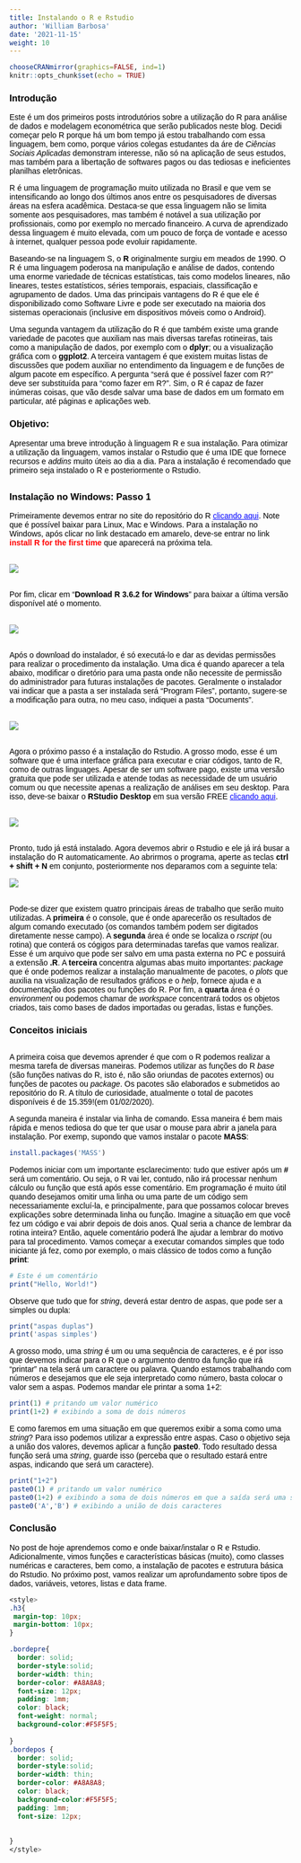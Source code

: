 ```yaml
---
title: Instalando o R e Rstudio
author: 'William Barbosa'
date: '2021-11-15'
weight: 10
---
```


```r
chooseCRANmirror(graphics=FALSE, ind=1)
knitr::opts_chunk$set(echo = TRUE)
```

<h3 style="color:black; font-family:sans-serif;">  
Introdução 
</h3>
<p style="color:black; font-family:sans-serif;margin-bottom: 5px;">
Este é um dos primeiros posts introdutórios sobre a utilização do R para análise de dados e modelagem econométrica que serão publicados neste blog. Decidi começar pelo R porque há um bom tempo já estou trabalhando com essa linguagem, bem como, porque vários colegas estudantes da áre de _Ciências Sociais Aplicadas_ demonstram interesse, não só na aplicação de seus estudos, mas também para a libertação de softwares pagos ou das tediosas e ineficientes planilhas eletrônicas.
</p>
<p style="color:black; font-family:sans-serif;margin-bottom: 5px;">
R é uma linguagem de programação muito utilizada no Brasil e que vem se intensificando ao longo dos últimos anos entre os pesquisadores de diversas áreas na esfera acadêmica. Destaca-se que essa linguagem não se limita somente aos pesquisadores, mas também é notável a sua  utilização por profissionais, como por exemplo no mercado financeiro. A curva de aprendizado dessa linguagem é muito elevada, com um pouco de força de vontade e acesso à internet, qualquer pessoa pode evoluir rapidamente.
</p>
<p style="color:black; font-family:sans-serif;margin-bottom: 5px;">
Baseando-se na linguagem S, o **R** originalmente surgiu em meados de 1990. O R é uma linguagem poderosa na manipulação e análise de dados, contendo uma enorme variedade de técnicas estatísticas, tais como modelos lineares, não lineares, testes estatísticos, séries temporais, espaciais, classificação e agrupamento de dados. Uma das principais vantagens do R é que ele é disponibilizado como Software Livre e pode ser executado na maioria dos sistemas operacionais (inclusive em dispositivos móveis como o Android).
</p>
<p style="color:black; font-family:sans-serif;margin-bottom: 5px;">
Uma segunda vantagem da utilização do R é que também existe uma grande variedade de pacotes que auxiliam nas mais diversas tarefas rotineiras, tais como a manipulação de dados, por exemplo com o **dplyr**; ou a visualização gráfica com o **ggplot2**. A terceira vantagem é que existem muitas listas de discussões que podem auxiliar no entendimento da linguagem e de funções de algum pacote em específico. A pergunta "será que é possível fazer com R?" deve ser substituída para "como fazer em R?". Sim, o R é capaz de fazer inúmeras coisas, que vão desde salvar uma base de dados em um formato em particular, até páginas e aplicações web.
</p>
<h3 style="color:black; font-family:sans-serif;"> Objetivo: </h3>

<p style="color:black; font-family:sans-serif;margin-bottom: 30px;">
Apresentar uma breve introdução à linguagem R e sua instalação. Para otimizar a utilização da linguagem, vamos instalar o Rstudio que é uma IDE que fornece recursos e _addins_ muito úteis ao dia a dia. Para a instalação é recomendado que primeiro seja instalado o R e posteriormente o Rstudio.
</p>

<h3 style="color:black; font-family:sans-serif;">Instalação no Windows: Passo 1 </h3>

<p style="color:black; font-family:sans-serif;margin-bottom: 30px;">
Primeiramente devemos entrar no site do repositório do R
 <a href="https://brieger.esalq.usp.br/CRAN/" style="color:blue">clicando aqui</a>. Note que é possível baixar para Linux, Mac e Windows. Para a instalação no Windows, após clicar no link destacado em amarelo, deve-se entrar no link  <span style="color:red"><b>install R for the first time</b></span> que aparecerá na próxima tela.
</p>
<!-- <img src='/posts/baixar.png' /> -->

 ![](/posts/baixar.png)
 
<p style="color:black; font-family:sans-serif;margin-bottom: 30px;margin-top: 30px">
Por fim, clicar em "**Download R 3.6.2 for Windows**" para baixar a última versão disponível até o momento. 
</p>
 
 ![](/posts/baixar1.png)
 
 <p style="color:black; font-family:sans-serif;margin-top: 30px;margin-bottom: 30px">
Após o download do instalador, é só executá-lo e dar as devidas permissões para realizar o procedimento da instalação. Uma dica é quando aparecer a tela abaixo, modificar o diretório para uma pasta onde não necessite de permissão do administrador para futuras instalações de pacotes. Geralmente o instalador vai indicar que a pasta a ser instalada será "Program Files", portanto, sugere-se a modificação para outra, no meu caso, indiquei a pasta "Documents".
</p>
![](/posts/Instalar.png)

<p style="color:black; font-family:sans-serif;margin-top: 30px;margin-bottom: 30px">
Agora o próximo passo é a instalação do Rstudio. A grosso modo, esse é um software que é uma interface gráfica para executar e criar códigos, tanto de R, como de outras linguages. Apesar de ser um software pago, existe uma versão gratuita que pode ser utilizada e atende todas as necessidade de um usuário comum ou que necessite apenas a realização de análises em seu desktop. Para isso, deve-se baixar o **RStudio Desktop** em sua versão FREE <a href="https://rstudio.com/products/rstudio/download/#download" style="color:blue">clicando aqui</a>.
</p>

![](/posts/Instalar_rstudio.png) 

<p style="color:black; font-family:sans-serif;margin-top: 30px;margin-bottom: 5px">
Pronto, tudo já está instalado. Agora devemos abrir o Rstudio e ele já irá busar a instalação do R automaticamente. Ao abrirmos o programa, aperte as teclas **ctrl + shift + N** em conjunto, posteriormente nos deparamos com a seguinte tela:
</p>

![](/posts/rstudio.png) 

<p style="color:black; font-family:sans-serif;margin-top: 30px;margin-bottom: 5px">
Pode-se dizer que existem quatro principais áreas de trabalho que serão muito utilizadas. A **primeira** é o console, que é onde aparecerão os resultados de algum comando executado (os comandos também podem ser digitados diretamente nesse campo). A **segunda** área é onde se localiza o _rscript_ (ou rotina) que conterá os cógigos para determinadas tarefas que vamos realizar. Esse é um arquivo que pode ser salvo em uma pasta externa no PC e possuirá a extensão **.R**. A **terceira** concentra algumas abas muito importantes: _package_ que é onde podemos realizar a instalação manualmente de pacotes, o _plots_ que auxilia na visualização de resultados gráficos e o _help_, fornece ajuda e a documentação dos pacotes ou funções do R. Por fim, a **quarta** área é o _environment_ ou podemos chamar de _workspace_ concentrará todos os objetos criados, tais como bases de dados importadas ou geradas, listas e funções. 
</p>

<h3 style="color:black; font-family:sans-serif;">  
Conceitos iniciais 
</h3>

<p style="color:black; font-family:sans-serif;margin-top: 30px;margin-bottom: 5px">
A primeira coisa que devemos aprender é que com o R podemos realizar a mesma tarefa de diversas maneiras. Podemos utilizar as funções do R _base_ (são funções nativas do R, isto é, não são oriundas de pacotes externos) ou funções de pacotes ou _package_. Os pacotes são elaborados e submetidos ao repositório do R. A título de curiosidade, atualmente o total de pacotes disponíveis é de 15.359!(em 01/02/2020). 
</p>

<p style="color:black; font-family:sans-serif;margin-bottom: 5px">
A segunda maneira é instalar via linha de comando. Essa maneira é bem mais rápida e menos tediosa do que ter que usar o mouse para abrir a janela para instalação. Por exemp, supondo que vamos instalar o pacote **MASS**:
</p>

```r
install.packages('MASS')
```
<p style="color:black; font-family:sans-serif;margin-bottom: 5px">
Podemos iniciar com um importante esclarecimento: tudo que estiver após um **#** será um comentário. Ou seja, o R vai ler, contudo, não irá processar nenhum cálculo ou função que está após esse comentário. Em programação é muito útil quando desejamos omitir uma linha ou uma parte de um código sem necessariamente excluí-la, e principalmente, para que possamos colocar breves explicações sobre determinada linha ou função. Imagine a situação em que você fez um código e vai abrir depois de dois anos. Qual seria a chance de lembrar da rotina inteira? Então, aquele comentário poderá lhe ajudar a lembrar do motivo para tal procedimento. Vamos começar a executar comandos simples que todo iniciante já fez, como por exemplo, o mais clássico de todos como a função **print**:
</p>

```r
# Este é um comentário
print("Hello, World!")
```

<p style="color:black; font-family:sans-serif;margin-bottom: 5px">
Observe que tudo que for _string_, deverá estar dentro de aspas, que pode ser a simples ou dupla:
</p>
```r
print("aspas duplas")
print('aspas simples')
```
<p style="color:black; font-family:sans-serif;margin-bottom: 5px">
A grosso modo, uma _string_ é um ou uma sequência de caracteres, e é por isso que devemos indicar para o R que o argumento dentro da função que irá "printar" na tela será um caractere ou palavra. Quando estamos trabalhando com números e desejamos que ele seja interpretado como número, basta colocar o valor sem a aspas. Podemos mandar ele printar a soma 1+2: 
</p>

```r
print(1) # pritando um valor numérico
print(1+2) # exibindo a soma de dois números
```
<p style="color:black; font-family:sans-serif;margin-bottom: 5px">
E como faremos em uma situação em que queremos exibir a soma como uma _string_? Para isso podemos utilizar a expressão entre aspas. Caso o objetivo seja a união dos valores, devemos aplicar a função **paste0**. Todo resultado dessa função será uma _string_, guarde isso (perceba que o resultado estará entre aspas, indicando que será um caractere).
</p>

```r
print("1+2")
paste0(1) # pritando um valor numérico
paste0(1+2) # exibindo a soma de dois números em que a saída será uma string
paste0('A','B') # exibindo a união de dois caracteres
```

<h3 style="color:black; font-family:sans-serif;">  
Conclusão 
</h3>
<p style="color:black; font-family:sans-serif;margin-bottom: 5px">
No post de hoje aprendemos como e onde baixar/instalar o R e Rstudio. Adicionalmente, vimos funções e características básicas (muito), como classes numéricas e caracteres, bem como, a instalação de pacotes e estrutura básica do Rstudio. No próximo post, vamos realizar um aprofundamento sobre tipos de dados, variáveis, vetores, listas e data frame. 
</p>



```css
<style>
.h3{
 margin-top: 10px;
 margin-bottom: 10px;
}  

.bordepre{
  border: solid;
  border-style:solid;
  border-width: thin;
  border-color: #A8A8A8;
  font-size: 12px;
  padding: 1mm;
  color: black;
  font-weight: normal;
  background-color:#F5F5F5;
    
}
.bordepos {
  border: solid;
  border-style:solid;
  border-width: thin;
  border-color: #A8A8A8;
  color: black;
  background-color:#F5F5F5;
  padding: 1mm;
  font-size: 12px;
  
  
}
</style>
```